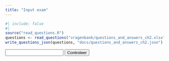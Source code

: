 ```yaml
---
title: "Input exam"
---
```



```r
#| include: false
#| 
source("read_questions.R")
questions <- read_questions("vragenbank/questions_and_answers_ch2.xlsx")
write_questions_json(questions, "docs/questions_and_answers_ch2.json")
```

<div>
  <p id="question"></p>
  <input type="text" id="answer-input">
  <button onclick="checkAnswer()">Controleer</button>
  <p id="result" style="display: none;"></p>
</div>

<script>
  let quizData = [];

  function loadQuizData() {
    fetch('questions_and_answers_ch2.json')
      .then(response => response.json())
      .then(data => {
        quizData = data;
        loadQuestion();
      });
  }

  function loadQuestion() {
    const randomIndex = Math.floor(Math.random() * quizData.length);
    const question = quizData[randomIndex].question;
    const answer = quizData[randomIndex].answer;
    document.getElementById('question').textContent = question;
    document.getElementById('answer-input').value = '';
    document.getElementById('result').style.display = 'none';
  }

  function checkAnswer() {
    const userInput = document.getElementById("answer-input").value;
    const currentQuestion = document.getElementById('question').textContent;
    const correctAnswer = quizData.find(q => q.question === currentQuestion).answer;
    if (userInput.toLowerCase() === correctAnswer.toLowerCase()) {
      document.getElementById('result').textContent = 'Correct!';
      document.getElementById('result').style.color = 'green';
    } else {
      document.getElementById('result').textContent = 'Niet correct, het juiste antwoord is ' + correctAnswer + '.';
      document.getElementById('result').style.color = 'red';
    }
    document.getElementById('result').style.display = 'block';
    setTimeout(loadQuestion, 2000);
  }

  loadQuizData();
</script>